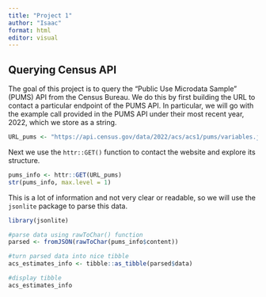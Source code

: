 ```yaml
---
title: "Project 1"
author: "Isaac"
format: html
editor: visual
---
```


## Querying Census API

The goal of this project is to query the "Public Use Microdata Sample" (PUMS) API from the Census Bureau. We do this by first building the URL to contact a particular endpoint of the PUMS API. In particular, we will go with the example call provided in the PUMS API under their most recent year, 2022, which we store as a string.

```r
URL_pums <- "https://api.census.gov/data/2022/acs/acs1/pums/variables.json"
```

Next we use the `httr::GET()` function to contact the website and explore its structure.

```r
pums_info <- httr::GET(URL_pums)
str(pums_info, max.level = 1)
```

This is a lot of information and not very clear or readable, so we will use the `jsonlite` package to parse this data.

```r
library(jsonlite)

#parse data using rawToChar() function 
parsed <- fromJSON(rawToChar(pums_info$content))

#turn parsed data into nice tibble
acs_estimates_info <- tibble::as_tibble(parsed$data)

#display tibble
acs_estimates_info
```
